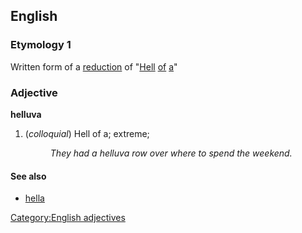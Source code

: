 ==English==
=== Etymology 1 ===
Written form of a [[w:reduction (linguistics)|reduction]] of "[[Hell]] [[of]] [[a]]"
===Adjective===
[[Category:English adjectives]]
'''helluva'''
#(''colloquial'') Hell of a; extreme;
#:''They had a helluva row over where to spend the weekend.''
==== See also ====
* [[hella]]
